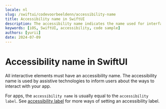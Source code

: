 ```yaml
---
locale: nl
slug: /swiftui/codevoorbeeldenn/accessibility-name
title: Accessibility name in SwiftUI
description: The accessibility name indicates the name used for interface elements by assistive technologies.
keywords: [iOS, SwiftUI, accessibility, code sample]
authors: [yurii]
date: 2024-07-09
---
```


# Accessibility name in SwiftUI

All interactive elements must have an accessibility name. The accessibility name is used by assistive technologies to inform users about the ways to interact with your app.

For apps, the `accessibility name` is usually equal to the `accessibility label`. See [accessibility label](https://appt.org/en/docs/swiftui/samples/accessibility-label) for more ways of setting an accessibility label.

<CodeSample id="accessibility-name" framework="swiftui" locale="nl"/>
